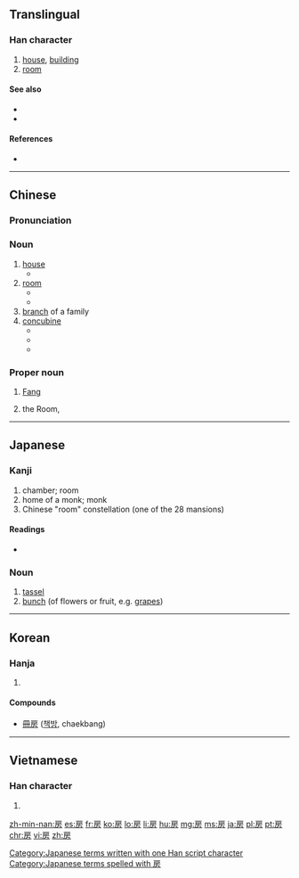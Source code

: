 ==Translingual==

===Han character===
{{Han char|rn=63|rad=戶|as=04|sn=8|four=3022<sub>7</sub>|canj=竹尸卜竹尸 (HSYHS), 戈尸卜竹尸 (ISYHS)|ids=⿸[[戶]][[方]], ⿸[[户]]方, ⿸[[戸]]方}}

# [[house]], [[building]]
# [[room]]

====See also====
* {{l|mul|屋}}
* {{l|mul|室}}

====References====
* {{Han ref|kx=0415.150|dkj=11714|dj=0759.160|hdz=32260.040|uh=623F|ud=25151|bh=A9D0|bd=43472}}

----

==Chinese==
{{zh-forms}}

===Pronunciation===
{{zh-pron
|m=fáng,páng,Fáng
|c=fong2,fong4
|h=pfs=fòng
|mn=pâng/phâng
|mc=y
|oc=y
|cat=n
}}

===Noun===
{{zh-noun|mw={{zh-l|間/间}}}}

# [[house]]
#* {{zh-usex|我 一个人 在 '''房''' 里|I'm alone in the '''house'''.}}
# [[room]]
#* {{zh-usex|我 可以 把 提包 撂 在 你 '''房''' 里 吗？|Can I dump my bags in your '''room'''?}}
#* {{zh-usex|我 已经 把 这 间 '''房''' 分给 你 了。|I have allocated this '''room''' to you.}}
# [[branch]] of a family
# [[concubine]]
#* {{zh-usex|二房|concubine}}
#* {{zh-usex|偏房|concubine}}
#* {{zh-usex|收房|to take as concubine}}

===Proper noun===
{{zh-proper noun}}

# {{surname|lang=zh}} [[Fang]]
# {{label|zh|astronomy}} the Room, {{non-gloss definition|a Chinese constellation, 4th of the [[w:Twenty-Eight_Mansions|Twenty-Eight Mansions]] ({{l|zh|二十八宿}}) and part of the Azure Dragon ({{zh-l|青龍}}).}}

----

==Japanese==

===Kanji===
{{ja-kanji|grade=7|rs=戶04}}

# chamber; room
# home of a monk; monk
# Chinese "room" constellation (one of the 28 mansions)

====Readings====
* {{ja-readings|on=[[ぼう]] (bō), [[ほう]] (hō)|kun=[[ふさ]] (fusa), [[へや]] (heya)}}

===Noun===
{{ja-noun|k|hira=ふさ|rom=fusa}}

# [[tassel]]
# [[bunch]] (of flowers or fruit, e.g. [[grape]]s)

[[Category:Japanese terms written with one Han script character]]
[[Category:Japanese terms spelled with 房]]

----

==Korean==

===Hanja===
{{ko-hanja|hangeul=방|eumhun=방|rv=bang|mr=pang|y=pang}}

# {{defn|lang=ko|sort=戶04}}

====Compounds====
* [[冊房]] ([[책방]], chaekbang)

----

==Vietnamese==

===Han character===
{{vi-hantu|[[phòng]], [[buồng]]|rs=戶04}}

# {{defn|lang=vi|sort=戶04}}

[[zh-min-nan:房]]
[[es:房]]
[[fr:房]]
[[ko:房]]
[[lo:房]]
[[li:房]]
[[hu:房]]
[[mg:房]]
[[ms:房]]
[[ja:房]]
[[pl:房]]
[[pt:房]]
[[chr:房]]
[[vi:房]]
[[zh:房]]